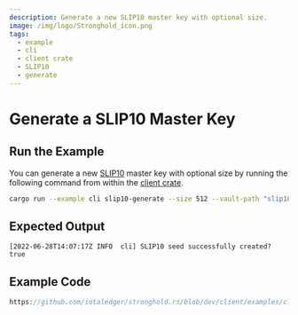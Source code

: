 ```yaml
---
description: Generate a new SLIP10 master key with optional size.
image: /img/logo/Stronghold_icon.png
tags:
  - example
  - cli
  - client crate
  - SLIP10
  - generate
---
```


# Generate a SLIP10 Master Key

## Run the Example

You can generate a new [SLIP10](https://github.com/satoshilabs/slips/blob/master/slip-0010.md) master key with optional
size by running the following command from within the
[client crate](https://github.com/iotaledger/stronghold.rs/tree/dev/client).

```bash
cargo run --example cli slip10-generate --size 512 --vault-path "slip10-vault-path" --record-path "slip10-record-path"
```

## Expected Output

```plaintext
[2022-06-28T14:07:17Z INFO  cli] SLIP10 seed successfully created? true
```

## Example Code

```rust reference
https://github.com/iotaledger/stronghold.rs/blob/dev/client/examples/cli/main.rs#L300-L317
```
